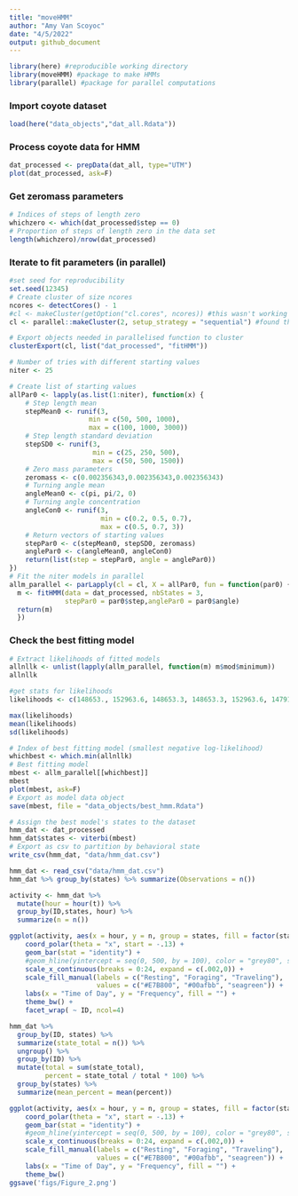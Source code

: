 ```yaml
---
title: "moveHMM"
author: "Amy Van Scoyoc"
date: "4/5/2022"
output: github_document
---
```


```r
library(here) #reproducible working directory
library(moveHMM) #package to make HMMs
library(parallel) #package for parallel computations
```

### Import coyote dataset
```r
load(here("data_objects","dat_all.Rdata"))
```

### Process coyote data for HMM
```r
dat_processed <- prepData(dat_all, type="UTM")
plot(dat_processed, ask=F)
```

### Get zeromass parameters
```r
# Indices of steps of length zero
whichzero <- which(dat_processed$step == 0)
# Proportion of steps of length zero in the data set
length(whichzero)/nrow(dat_processed)
```

### Iterate to fit parameters (in parallel)
```r
#set seed for reproducibility
set.seed(12345)
# Create cluster of size ncores
ncores <- detectCores() - 1
#cl <- makeCluster(getOption("cl.cores", ncores)) #this wasn't working
cl <- parallel::makeCluster(2, setup_strategy = "sequential") #found this solution instead

# Export objects needed in parallelised function to cluster 
clusterExport(cl, list("dat_processed", "fitHMM"))

# Number of tries with different starting values
niter <- 25

# Create list of starting values
allPar0 <- lapply(as.list(1:niter), function(x) { 
    # Step length mean
    stepMean0 <- runif(3,
                    min = c(50, 500, 1000), 
                    max = c(100, 1000, 3000))
    # Step length standard deviation
    stepSD0 <- runif(3,
                     min = c(25, 250, 500),
                     max = c(50, 500, 1500)) 
    # Zero mass parameters 
    zeromass <- c(0.002356343,0.002356343,0.002356343)
    # Turning angle mean
    angleMean0 <- c(pi, pi/2, 0)
    # Turning angle concentration
    angleCon0 <- runif(3,
                       min = c(0.2, 0.5, 0.7),
                       max = c(0.5, 0.7, 3))
    # Return vectors of starting values
    stepPar0 <- c(stepMean0, stepSD0, zeromass)
    anglePar0 <- c(angleMean0, angleCon0)
    return(list(step = stepPar0, angle = anglePar0))
})
# Fit the niter models in parallel
allm_parallel <- parLapply(cl = cl, X = allPar0, fun = function(par0) { 
  m <- fitHMM(data = dat_processed, nbStates = 3, 
              stepPar0 = par0$step,anglePar0 = par0$angle)
  return(m) 
  })
```

### Check the best fitting model
```r
# Extract likelihoods of fitted models
allnllk <- unlist(lapply(allm_parallel, function(m) m$mod$minimum))
allnllk
```
 
```r
#get stats for likelihoods
likelihoods <- c(148653., 152963.6, 148653.3, 148653.3, 152963.6, 147916.6, 152963.6, 148653.3, 147916.6, 152963.6,152963.6, 147916.6, 148653.3, 147916.6, 152963.6, 152963.6, 147916.6, 148653.3, 152963.6, 148653.3,147916.6, 147916.6, 147916.6, 147916.6, 148653.3)

max(likelihoods)
mean(likelihoods)
sd(likelihoods)
```


```r
# Index of best fitting model (smallest negative log-likelihood)
whichbest <- which.min(allnllk)
# Best fitting model
mbest <- allm_parallel[[whichbest]]
mbest
plot(mbest, ask=F)
# Export as model data object
save(mbest, file = "data_objects/best_hmm.Rdata")
```

```r
# Assign the best model's states to the dataset 
hmm_dat <- dat_processed
hmm_dat$states <- viterbi(mbest)
# Export as csv to partition by behavioral state
write_csv(hmm_dat, "data/hmm_dat.csv")
```

```r
hmm_dat <- read_csv("data/hmm_dat.csv")
hmm_dat %>% group_by(states) %>% summarize(Observations = n())
```

```r
activity <- hmm_dat %>% 
  mutate(hour = hour(t)) %>% 
  group_by(ID,states, hour) %>% 
  summarize(n = n())

ggplot(activity, aes(x = hour, y = n, group = states, fill = factor(states))) +
    coord_polar(theta = "x", start = -.13) +
    geom_bar(stat = "identity") +
    #geom_hline(yintercept = seq(0, 500, by = 100), color = "grey80", size = 0.3) +
    scale_x_continuous(breaks = 0:24, expand = c(.002,0)) +
    scale_fill_manual(labels = c("Resting", "Foraging", "Traveling"), 
                      values = c("#E7B800", "#00afbb", "seagreen")) +
    labs(x = "Time of Day", y = "Frequency", fill = "") +
    theme_bw() +
    facet_wrap( ~ ID, ncol=4)
```

```r
hmm_dat %>% 
  group_by(ID, states) %>% 
  summarize(state_total = n()) %>% 
  ungroup() %>% 
  group_by(ID) %>% 
  mutate(total = sum(state_total), 
         percent = state_total / total * 100) %>% 
  group_by(states) %>% 
  summarize(mean_percent = mean(percent))
```
```r
ggplot(activity, aes(x = hour, y = n, group = states, fill = factor(states))) +
    coord_polar(theta = "x", start = -.13) +
    geom_bar(stat = "identity") +
    #geom_hline(yintercept = seq(0, 500, by = 100), color = "grey80", size = 0.3) +
    scale_x_continuous(breaks = 0:24, expand = c(.002,0)) +
    scale_fill_manual(labels = c("Resting", "Foraging", "Traveling"), 
                      values = c("#E7B800", "#00afbb", "seagreen")) +
    labs(x = "Time of Day", y = "Frequency", fill = "") +
    theme_bw() 
ggsave('figs/Figure_2.png')
```
